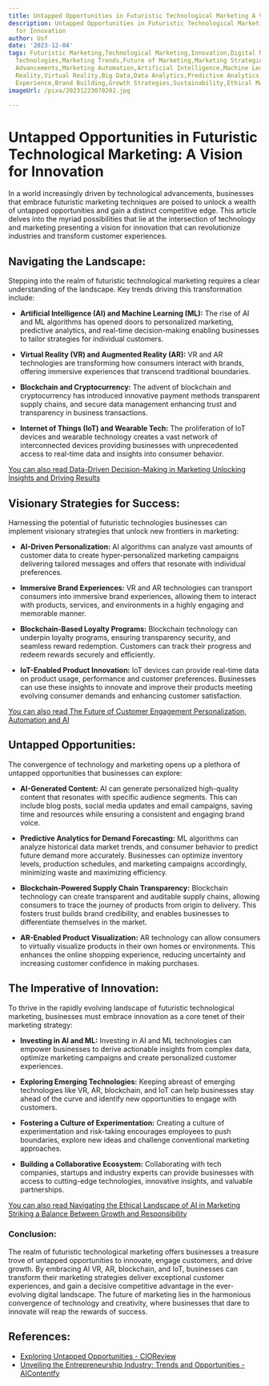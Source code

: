 ```yaml
---
title: Untapped Opportunities in Futuristic Technological Marketing A Vision for Innovation
description: Untapped Opportunities in Futuristic Technological Marketing A Vision
  for Innovation
author: Usf
date: '2023-12-04'
tags: Futuristic Marketing,Technological Marketing,Innovation,Digital Marketing,Emerging
  Technologies,Marketing Trends,Future of Marketing,Marketing Strategies,Technological
  Advancements,Marketing Automation,Artificial Intelligence,Machine Learning,Personalization,Augmented
  Reality,Virtual Reality,Big Data,Data Analytics,Predictive Analytics,Customer Engagement,Customer
  Experience,Brand Building,Growth Strategies,Sustainability,Ethical Marketing
imageUrl: /pixa/20231223070202.jpg

---
```

# **Untapped  Opportunities in Futuristic Technological Marketing: A Vision for Innovation**

In a world increasingly driven by  technological advancements, businesses that embrace futuristic marketing  techniques are poised to unlock a wealth of untapped opportunities and gain a distinct competitive  edge. This article delves into  the myriad possibilities that lie at the  intersection of technology and  marketing presenting a vision for  innovation  that can revolutionize industries and transform customer experiences.

## **Navigating the Landscape:**
Stepping into the realm of futuristic technological marketing requires  a clear understanding of the  landscape. Key trends driving this transformation include:

- **Artificial Intelligence (AI) and Machine  Learning (ML):** The rise of AI and ML algorithms has opened doors to personalized marketing, predictive analytics, and real-time decision-making enabling businesses  to tailor strategies for individual customers.


- **Virtual Reality (VR) and  Augmented Reality (AR):** VR  and AR technologies are transforming  how  consumers interact with brands, offering immersive experiences that transcend traditional boundaries.


- **Blockchain and Cryptocurrency:** The advent of blockchain and cryptocurrency has introduced innovative payment  methods transparent supply chains, and secure  data management enhancing trust and transparency in business transactions.


- **Internet of Things (IoT) and  Wearable Tech:** The proliferation of IoT devices and wearable  technology creates a vast network of interconnected devices providing businesses with  unprecedented access to real-time data  and insights into consumer behavior.

[You can also read Data-Driven  Decision-Making in Marketing  Unlocking Insights and Driving Results](Data-Driven%20Decision-Making%20in%20Marketing%20Unlocking%20Insights%20and%20Driving%20Results)


## **Visionary Strategies for Success:**
Harnessing  the potential of futuristic technologies businesses can implement visionary strategies that unlock new frontiers in marketing:

- **AI-Driven Personalization:** AI algorithms  can analyze vast amounts of  customer data to  create hyper-personalized marketing campaigns delivering tailored messages and offers that resonate with individual preferences.


- **Immersive Brand Experiences:** VR and  AR technologies can transport consumers into immersive brand experiences, allowing them to interact with products, services, and environments  in a highly engaging  and memorable manner.


- **Blockchain-Based  Loyalty Programs:** Blockchain technology  can underpin loyalty  programs, ensuring transparency security, and seamless reward redemption. Customers can track  their progress and redeem rewards securely  and efficiently.


- **IoT-Enabled Product Innovation:** IoT devices  can provide real-time data  on product usage, performance and customer  preferences. Businesses can use these insights to innovate and improve their products  meeting evolving consumer demands and enhancing customer satisfaction.

[You can also read The  Future of  Customer Engagement  Personalization, Automation and AI](The%20Future%20of%20Customer%20Engagement%20Personalization%2C%20Automation%2C%20and%20AI)


## **Untapped  Opportunities:**
The convergence of technology and marketing opens up a plethora of untapped opportunities that businesses can explore:

- **AI-Generated Content:** AI  can  generate personalized high-quality content  that resonates with  specific audience segments. This can include blog posts, social  media  updates and email campaigns, saving time and resources while ensuring a consistent and engaging brand voice.


- **Predictive Analytics for Demand Forecasting:** ML algorithms can analyze historical data market trends, and consumer behavior to predict future demand more accurately. Businesses can optimize inventory levels, production schedules, and marketing campaigns accordingly, minimizing waste and maximizing  efficiency.


- **Blockchain-Powered Supply Chain Transparency:** Blockchain technology can create transparent and  auditable  supply  chains, allowing consumers  to trace the journey  of products from origin to delivery. This fosters trust builds brand credibility, and enables businesses to differentiate themselves  in the market.


- **AR-Enabled Product Visualization:** AR technology can  allow consumers to virtually visualize products in their own homes or environments. This enhances the online shopping experience, reducing uncertainty and increasing customer confidence in making purchases.

## **The Imperative of Innovation:**
To thrive in the rapidly evolving  landscape of futuristic technological marketing, businesses must embrace innovation as a core tenet of their marketing strategy:

- **Investing in AI and ML:** Investing in AI and ML technologies can empower businesses to derive actionable insights from complex data, optimize marketing  campaigns and create personalized customer experiences.


- **Exploring Emerging Technologies:** Keeping  abreast of emerging technologies like VR, AR, blockchain, and IoT can help businesses stay ahead of  the  curve and identify new opportunities to engage with  customers.


- **Fostering a Culture of Experimentation:** Creating a culture of experimentation and risk-taking  encourages employees to  push boundaries, explore new ideas and challenge conventional marketing approaches.


- **Building a  Collaborative Ecosystem:** Collaborating with tech companies, startups and industry experts  can provide businesses with access to  cutting-edge technologies, innovative insights, and valuable partnerships.

[You can also read Navigating the Ethical Landscape of AI in Marketing Striking a Balance Between  Growth and Responsibility](Navigating%20the%20Ethical%20Landscape%20of%20AI%20in%20Marketing%20Striking%20a%20Balance%20Between%20Growth%20and%20Responsibility)


###  **Conclusion:**
The realm of futuristic technological marketing offers businesses a treasure trove of untapped opportunities to innovate, engage customers, and drive growth. By embracing AI VR, AR, blockchain, and IoT, businesses can transform their marketing strategies deliver exceptional customer experiences, and gain  a decisive competitive advantage in the ever-evolving digital landscape. The  future of marketing lies  in the harmonious convergence of technology and creativity, where  businesses that dare to innovate will reap the rewards of success.

## References:
- [Exploring Untapped Opportunities - CIOReview](https://www.cioreview.com/cxoinsight/exploring-untapped-opportunities-nid-5725-cid-29.html)
- [Unveiling the Entrepreneurship Industry: Trends and Opportunities - AIContentfy](https://aicontentfy.com/en/blog/unveiling-entrepreneurship-industry-trends-and-opportunities)
